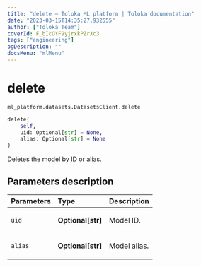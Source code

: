 ```yaml
---
title: "delete — Toloka ML platform | Toloka documentation"
date: "2023-03-15T14:35:27.932555"
author: ["Toloka Team"]
coverId: F_bIcOYF9yjrxkPZrXc3
tags: ["engineering"]
ogDescription: ""
docsMenu: "mlMenu"
---
```


# delete

`ml_platform.datasets.DatasetsClient.delete`

```python
delete(
    self,
    uid: Optional[str] = None,
    alias: Optional[str] = None
)
```

Deletes the model by ID or alias.

## Parameters description

| Parameters | Type | Description |
| :----------| :----| :-----------|
`uid`|**Optional\[str\]**|<p>Model ID.</p>
`alias`|**Optional\[str\]**|<p>Model alias.</p>